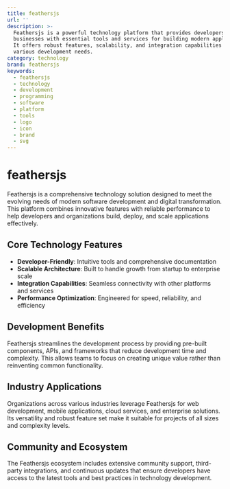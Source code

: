 ```yaml
---
title: feathersjs
url: ''
description: >-
  Feathersjs is a powerful technology platform that provides developers and
  businesses with essential tools and services for building modern applications.
  It offers robust features, scalability, and integration capabilities for
  various development needs.
category: technology
brand: feathersjs
keywords:
  - feathersjs
  - technology
  - development
  - programming
  - software
  - platform
  - tools
  - logo
  - icon
  - brand
  - svg
---
```


# feathersjs

Feathersjs is a comprehensive technology solution designed to meet the evolving needs of modern software development and digital transformation. This platform combines innovative features with reliable performance to help developers and organizations build, deploy, and scale applications effectively.

## Core Technology Features

- **Developer-Friendly**: Intuitive tools and comprehensive documentation
- **Scalable Architecture**: Built to handle growth from startup to enterprise scale
- **Integration Capabilities**: Seamless connectivity with other platforms and services
- **Performance Optimization**: Engineered for speed, reliability, and efficiency

## Development Benefits

Feathersjs streamlines the development process by providing pre-built components, APIs, and frameworks that reduce development time and complexity. This allows teams to focus on creating unique value rather than reinventing common functionality.

## Industry Applications

Organizations across various industries leverage Feathersjs for web development, mobile applications, cloud services, and enterprise solutions. Its versatility and robust feature set make it suitable for projects of all sizes and complexity levels.

## Community and Ecosystem

The Feathersjs ecosystem includes extensive community support, third-party integrations, and continuous updates that ensure developers have access to the latest tools and best practices in technology development.
